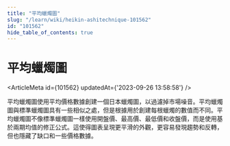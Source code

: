 ```yaml
---
title: "平均蠟燭圖"
slug: "/learn/wiki/heikin-ashitechnique-101562"
id: "101562"
hide_table_of_contents: true
---
```



# 平均蠟燭圖

<ArticleMeta id={101562} updatedAt={'2023-09-26 13:58:58'} />
<div className='border-solid border-b border-t-0 my-4 border-[var(--ifm-color-gray-300)]' />

平均蠟燭圖使用平均價格數據創建一個日本蠟燭圖，以過濾掉市場噪音。平均蠟燭圖與標準蠟燭圖具有一些相似之處，但是根據用於創建每根蠟燭的數值而不同。平均蠟燭圖不像標準蠟燭圖一樣使用開盤價、最高價、最低價和收盤價，而是使用基於兩期均值的修正公式。這使得圖表呈現更平滑的外觀，更容易發現趨勢和反轉，但也隱藏了缺口和一些價格數據。
